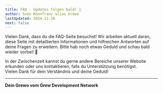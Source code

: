 ```yaml
---
title: FAQ - Updates folgen bald! 🚧
author: Sven Rönnfranz alias Grewo
lastUpdated: 2024-11-26
next: false
---
```



<Aside type="note">
  Vielen Dank, dass du die FAQ-Seite besuchst!  
  Wir arbeiten aktuell daran, diese Seite mit detaillierten Informationen und hilfreichen Antworten auf deine Fragen zu erweitern.  
  Bitte hab noch etwas Geduld und schau bald wieder vorbei! 🚀
</Aside>

In der Zwischenzeit kannst du gerne andere Bereiche unserer Website erkunden oder uns kontaktieren, falls du Unterstützung benötigst.  
Vielen Dank für dein Verständnis und deine Geduld!  

---
**Dein Grewo vom Grew Development Network**
